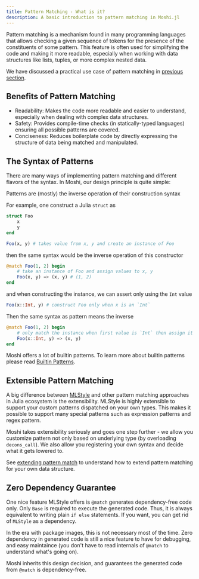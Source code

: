 ```yaml
---
title: Pattern Matching - What is it?
description: A basic introduction to pattern matching in Moshi.jl
---
```



Pattern matching is a mechanism found in many programming languages that allows checking a given sequence of tokens for the presence of the constituents of some pattern. This feature is often used for simplifying the code and making it more readable, especially when working with data structures like lists, tuples, or more complex nested data.

We have discussed a practical use case of pattern matching in [previous section](/Moshi.jl/start/algebra-data-type).

## Benefits of Pattern Matching

- Readability: Makes the code more readable and easier to understand, especially when dealing with complex data structures.
- Safety: Provides compile-time checks (in statically-typed languages) ensuring all possible patterns are covered.
- Conciseness: Reduces boilerplate code by directly expressing the structure of data being matched and manipulated.

## The Syntax of Patterns

There are many ways of implementing pattern matching and different flavors of the syntax. In Moshi, our design principle is quite simple:

<Card title="design principle">
Patterns are (mostly) the inverse operation of their construction syntax
</Card>

For example, one construct a Julia `struct` as

```julia
struct Foo
    x
    y
end

Foo(x, y) # takes value from x, y and create an instance of Foo
```

then the same syntax would be the inverse operation of this constructor

```julia
@match Foo(1, 2) begin
    # take an instance of Foo and assign values to x, y
    Foo(x, y) => (x, y) # (1, 2)
end
```

and when constructing the instance, we can assert only using the `Int` value

```julia
Foo(x::Int, y) # construct Foo only when x is an `Int`
```

Then the same syntax as pattern means the inverse

```julia
@match Foo(1, 2) begin
    # only match the instance when first value is `Int` then assign it to x, y
    Foo(x::Int, y) => (x, y)
end
```

Moshi offers a lot of builtin patterns. To learn more about builtin patterns
please read [Builtin Patterns](/Moshi.jl/match/syntax/#builtin-patterns).

## Extensible Pattern Matching

A big difference between [MLStyle](https://github.com/thautwarm/MLStyle.jl) and other
pattern matching approaches in Julia ecosystem is the extensibility. MLStyle is highly
extensible to support your custom patterns dispatched on your own types. This makes it
possible to support many special patterns such as expression patterns and regex pattern.

Moshi takes extensibility seriously and goes one step further - we allow you customize
pattern not only based on underlying type (by overloading `decons_call`). We also allow
you registering your own syntax and decide what it gets lowered to.

See [extending pattern match](/Moshi.jl/match/extend) to understand how to extend pattern matching
for your own data structure.

## Zero Dependency Guarantee

One nice feature MLStyle offers is `@match` generates dependency-free code only. Only `Base` is
required to execute the generated code. Thus, it is always equivalent to writing plain `if else`
statements. If you want, you can get rid of `MLStyle` as a dependency.

In the era with package images, this is not necessary most of the time. Zero dependency in generated
code is still a nice feature to have for debugging, and easy maintaince (you don't have to read internals of `@match` to understand what's going on).

Moshi inherits this design decision, and guarantees the generated code from `@match` is dependency-free.

